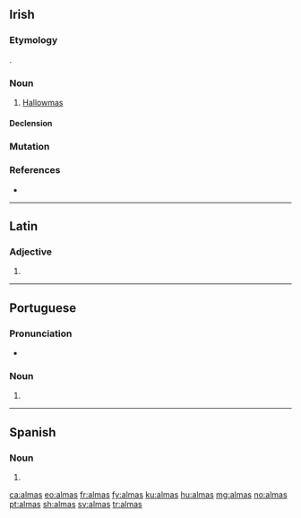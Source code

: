 ==Irish==

===Etymology===
{{borrowing|en|Hallowmas|lang=ga}}.

===Noun===
{{ga-noun|g=m|almais|-}}

# [[Hallowmas]]

====Declension====
{{ga-decl-m1-nopl|a|lmas|lmais}}

===Mutation===
{{ga mut vowel}}

===References===
* {{R:ga:ODonaill}}

{{catlangcode|ga|Calendar terms|Holidays}}

----

==Latin==

===Adjective===
{{la-adj-form|almās}}

# {{inflection of|almus||acc|f|p|lang=la}}

----

==Portuguese==

===Pronunciation===
* {{a|PT}} {{IPA|/ˈaɫ.mɐʃ/|lang=pt}}

===Noun===
{{head|pt|noun form}}

# {{pt-noun form of|alma|onlyf|pl}}

----

==Spanish==

===Noun===
{{head|es|noun form|g=f-p}}

# {{plural of|alma|lang=es}}

[[ca:almas]]
[[eo:almas]]
[[fr:almas]]
[[fy:almas]]
[[ku:almas]]
[[hu:almas]]
[[mg:almas]]
[[no:almas]]
[[pt:almas]]
[[sh:almas]]
[[sv:almas]]
[[tr:almas]]